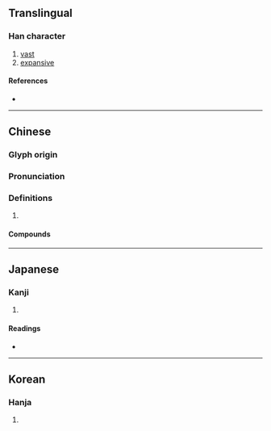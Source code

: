 {{character info/new}}
==Translingual==

===Han character===
{{Han char|rn=85|rad=水|as=11|sn=14|four=34143|canj=ETIT|ids=⿰氵莽}}

# [[vast]]
# [[expansive]]

====References====
* {{Han ref|kx=0647.030|dkj=18218|hdz=31693.120|uh=6F2D|ud=28461|bh=E2A5|bd=58021}}

----

==Chinese==
{{zh-forms}}

===Glyph origin===
{{Han etym}}

===Pronunciation===
{{zh-pron
|m=mǎng
|c=mong5
|mn=bóng
|mc=y
|oc=y
|cat=a
}}

===Definitions===
{{zh-hanzi}}

# {{rfdef|zh}}

====Compounds====
{{zh-der|溟漭|白漭漭|漭沆|漭漭|漰漭|漭瀁|泱漭|沆漭}}

----

==Japanese==

===Kanji===
{{ja-kanji|grade=|rs=水11}}

# {{defn|lang=ja|sort=水11}}

====Readings====
* {{ja-readings|on=[[ぼう]] (bō), [[もう]] (mō)|kun=[[ひろい]] (hiroi)}}

----

==Korean==

===Hanja===
{{ko-hanja|hangeul=[[망]]|eumhun=|rv=mang|mr=mang|y=mang}}

# {{defn|lang=ko|sort=水11}}
